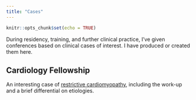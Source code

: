 ```yaml
---
title: "Cases"
---
```


```r
knitr::opts_chunk$set(echo = TRUE)
```


During residency, training, and further clinical practice, I've given conferences based on clinical cases of interest. I have produced or created them here.

## Cardiology Fellowship

An interesting case of [restrictive cardiomyopathy](http://asshah4-github.io/patient-log/cases/12-14-20_biatrial-enlargement/biatrial-enlargement.html), including the work-up and a brief differential on etiologies. 
